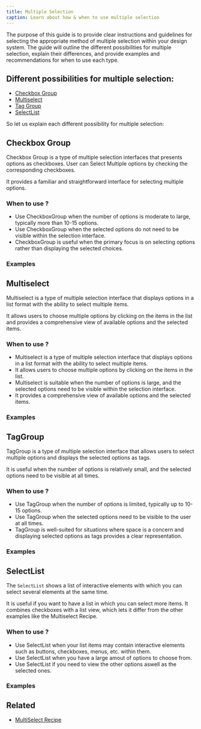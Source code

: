 ```yaml
---
title: Multiple Selection
caption: Learn about how & when to use multiple selection
---
```


The purpose of this guide is to provide clear instructions and guidelines for selecting the appropriate method of multiple selection within your design system. The guide will outline the different possibilities for multiple selection, explain their differences, and provide examples and recommendations for when to use each type.

## Different possibilities for multiple selection:

- [Checkbox Group](#checkbox-group)
- [Multiselect](#multiselect)
- [Tag Group](#taggroup)
- [SelectList](#selectlist)

So let us explain each different possibility for multiple selection:

## Checkbox Group

Checkbox Group is a type of multiple selection interfaces that presents options as checkboxes. User can Select Multiple options by checking the corresponding checkboxes.

It provides a familiar and straightforward interface for selecting multiple options.

### When to use ?

- Use CheckboxGroup when the number of options is moderate to large, typically more than 10-15 options.
- Use CheckboxGroup when the selected options do not need to be visible within the selection interface.
- CheckboxGroup is useful when the primary focus is on selecting options rather than displaying the selected choices.

### Examples

<ComponentDemo file="./multiselect-checkbox-group.demo.tsx" />

## Multiselect

Multiselect is a type of multiple selection interface that displays options in a list format with the ability to select multiple items.

It allows users to choose multiple options by clicking on the items in the list and provides a comprehensive view of available options and the selected items.

### When to use ?

- Multiselect is a type of multiple selection interface that displays options in a list format with the ability to select multiple items.
- It allows users to choose multiple options by clicking on the items in the list.
- Multiselect is suitable when the number of options is large, and the selected options need to be visible within the selection interface.
- It provides a comprehensive view of available options and the selected items.

### Examples

<ComponentDemo file="./../../recipes/multiselect-recipes/multiselect-basic.demo.tsx" />

## TagGroup

TagGroup is a type of multiple selection interface that allows users to select multiple options and displays the selected options as tags.

It is useful when the number of options is relatively small, and the selected options need to be visible at all times.

### When to use ?

- Use TagGroup when the number of options is limited, typically up to 10-15 options.
- Use TagGroup when the selected options need to be visible to the user at all times.
- TagGroup is well-suited for situations where space is a concern and displaying selected options as tags provides a clear representation.

### Examples

<ComponentDemo file="./tag-group-multiselect.demo.tsx" />

## SelectList

The `SelectList` shows a list of interactive elements with which you can select several elements at the same time.

It is useful if you want to have a list in which you can select more items. It combines checkboxes with a list view, which lets it differ from the other examples like the Multiselect Recipe.

### When to use ?

- Use SelectList when your list items may contain interactive elements such as buttons, checkboxes, menus, etc. within them.
- Use SelectList when you have a large amout of options to choose from.
- Use SelectList if you need to view the other options aswell as the selected ones.

### Examples

<ComponentDemo file="./multiple-selection-selectlist.demo.tsx" />

## Related

- [MultiSelect Recipe](/recipes/multiselect-recipe)
